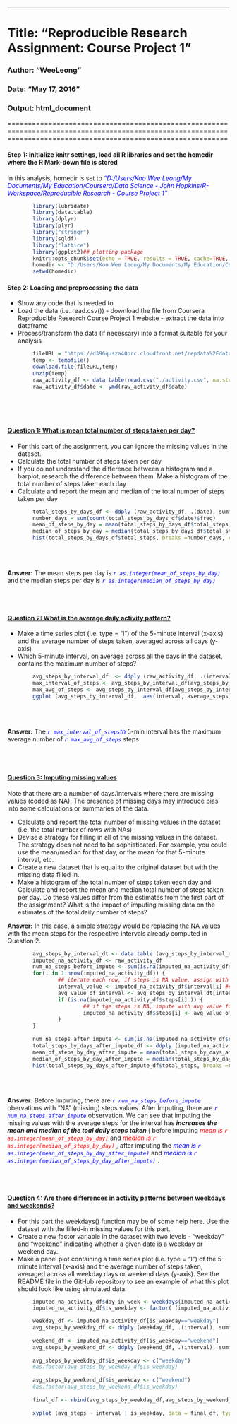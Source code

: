 ---
<H1><CR> Title: "Reproducible Research Assignment: Course Project 1"  </CR></H1>
<H3><CR> Author: "WeeLeong"     </H3></CR>
<H3><CR> Date: "May 17, 2016"   </H3></CR>
<H3><CR> Output: html_document  </H3></CR>

==================================================================================================================================================================
<H4><b> Step 1: Initialize knitr settings, load all R libraries and set the homedir where the R Mark-down file is stored </b></H4>
In this analysis, homedir is set to <font color="blue"><i>"D:/Users/Koo Wee Leong/My Documents/My Education/Coursera/Data Science - John Hopkins/R-Workspace/Reproducible Research - Course Project 1"</i></font><BR>

```{r setglobaloptions, echo=FALSE, results=FALSE, message=FALSE, warning=FALSE}
        library(lubridate)      
        library(data.table)
        library(dplyr)
        library(plyr)
        library("stringr")
        library(sqldf)
        library("lattice")
        library(ggplot2)## plotting package
        knitr::opts_chunk$set(echo = TRUE, results = TRUE, cache=TRUE, message=FALSE, warning=FALSE)
        homedir <- "D:/Users/Koo Wee Leong/My Documents/My Education/Coursera/Data Science - John Hopkins/R-Workspace/Reproducible Research - Course Project 1"
        setwd(homedir)    
```

<H4><b> Step 2: Loading and preprocessing the data </b></H4>
- Show any code that is needed to
- Load the data (i.e. read.csv())
        - download the file from Coursera Reproducible Research Course Project 1 website
        - extract the data into dataframe 
- Process/transform the data (if necessary) into a format suitable for your analysis

```{r load_data}
        fileURL = "https://d396qusza40orc.cloudfront.net/repdata%2Fdata%2Factivity.zip" ## Coursera URL of datafile
        temp <- tempfile()
        download.file(fileURL,temp)
        unzip(temp)
        raw_activity_df <- data.table(read.csv("./activity.csv", na.strings = "NA", stringsAsFactors = FALSE))
        raw_activity_df$date <- ymd(raw_activity_df$date)
        
```
<BR></BR>
<H4><b><u> Question 1: What is mean total number of steps taken per day? </u></b></H4>
- For this part of the assignment, you can ignore the missing values in the dataset.
- Calculate the total number of steps taken per day
- If you do not understand the difference between a histogram and a barplot, research the difference between them. Make a histogram of the total number of steps taken each day
- Calculate and report the mean and median of the total number of steps taken per day

```{r question_1}
        total_steps_by_days_df <- ddply (raw_activity_df, .(date), summarize, total_steps = sum(steps,na.rm = TRUE))
        number_days = sum(count(total_steps_by_days_df$date)$freq)     ## count #days of observations 
        mean_of_steps_by_day = mean(total_steps_by_days_df$total_steps, na.rm = TRUE)
        median_of_steps_by_day = median(total_steps_by_days_df$total_steps, na.rm = TRUE)
        hist(total_steps_by_days_df$total_steps, breaks =number_days, col = 7, main = "Histogram of total steps taken each day", xlab = "Steps Per Day of Observation")
        
```
<BR></BR>
<b>Answer:</b> The mean steps per day is <font color="blue"><i> `r as.integer(mean_of_steps_by_day)` </i></font> and the median steps per day is <font color="blue"><i> `r as.integer(median_of_steps_by_day)` </i></font>
 
<BR></BR>
<H4><u><b> Question 2: What is the average daily activity pattern? </b></u></H4>
- Make a time series plot (i.e. type = "l") of the 5-minute interval (x-axis) and the average number of steps taken, averaged across all days (y-axis) 
- Which 5-minute interval, on average across all the days in the dataset, contains the maximum number of steps?
```{r question_2}
        avg_steps_by_interval_df  <- ddply (raw_activity_df, .(interval), summarize,  average_steps = mean(steps,na.rm = TRUE))
        max_interval_of_steps <- avg_steps_by_interval_df[avg_steps_by_interval_df$average_steps== max(avg_steps_by_interval_df$average_steps),"interval"]
        max_avg_of_steps <- avg_steps_by_interval_df[avg_steps_by_interval_df$average_steps== max(avg_steps_by_interval_df$average_steps),"average_steps"]
        ggplot (avg_steps_by_interval_df,  aes(interval, average_steps)) +  geom_line(size=0.7,col="blue") + labs(y="Avg Steps/Day", x="5-min Interval") + ggtitle("Average Daily Activity Pattern")
        
```
<BR></BR>
<b>Answer:</b> The <font color="blue"><i> `r max_interval_of_steps`th </i></font> 5-min interval has the maximum average number of <font color="blue"><i> `r max_avg_of_steps` </i></font> steps. 
<BR></BR>
<BR></BR>
<H4><b><u> Question 3: Imputing missing values </u></b></H4>
Note that there are a number of days/intervals where there are missing values (coded as NA). The presence of missing days may introduce bias into some calculations or summaries of the data.

- Calculate and report the total number of missing values in the dataset (i.e. the total number of rows with NAs)
- Devise a strategy for filling in all of the missing values in the dataset. The strategy does not need to be sophisticated. For example, you could use the mean/median for that day, or the mean for that 5-minute interval, etc.
- Create a new dataset that is equal to the original dataset but with the missing data filled in.
- Make a histogram of the total number of steps taken each day and Calculate and report the mean and median total number of steps taken per day. Do these values differ from the estimates from the first part of the assignment? What is the impact of imputing missing data on the estimates of the total daily number of steps?

<b>Answer:</b> In this case, a simple strategy would be replacing the NA values with the mean steps for the respective intervals already computed in Question 2. 
```{r question_3}
        avg_steps_by_interval_dt <- data.table (avg_steps_by_interval_df) ## convert to data.table for easy reference
        imputed_na_activity_df <- raw_activity_df 
        num_na_steps_before_impute <- sum(is.na(imputed_na_activity_df$steps))
        for(i in 1:nrow(imputed_na_activity_df)) {
                ## iterate each row, if steps is NA value, assign with corresponding interval's avg steps
                interval_value <- imputed_na_activity_df$interval[i] ## get the interval in the current row
                avg_value_of_interval <- avg_steps_by_interval_dt[interval==interval_value,average_steps] ## look up ag value of the interval
                if (is.na(imputed_na_activity_df$steps[i] )) { 
                        ## if tge steps is NA, impute with avg value for the interval
                        imputed_na_activity_df$steps[i] <- avg_value_of_interval   
                }
        }
        
        num_na_steps_after_impute <- sum(is.na(imputed_na_activity_df$steps))
        total_steps_by_days_after_impute_df <- ddply (imputed_na_activity_df, .(date), summarize, total_steps = sum(steps))
        mean_of_steps_by_day_after_impute = mean(total_steps_by_days_after_impute_df$total_steps)
        median_of_steps_by_day_after_impute = median(total_steps_by_days_after_impute_df$total_steps)
        hist(total_steps_by_days_after_impute_df$total_steps, breaks =number_days, col = 3, main = "Histogram of total steps taken each day (Imputed Missing NA values)", xlab = "Steps Per Day of Observation")
        
```    
<BR></BR>
<b>Answer:</b> Before Imputing, there are <font color="blue"><i>`r num_na_steps_before_impute`  </i></font> obervations with "NA" (missing) steps values. After Imputing, there are <font color="blue"><i>`r num_na_steps_after_impute`   </i></font> observation. 
We can see that imputing the missing values with the average steps for the interval has <i><b> increases the mean and median of the toal daily steps taken </i> </b>( before imputing <font color="red"><i> mean is `r as.integer(mean_of_steps_by_day)` </i></font> and <font color="red"><i> median is `r as.integer(median_of_steps_by_day)` </i></font>, after imputing the <font color="blue"><i> mean is `r as.integer(mean_of_steps_by_day_after_impute)` </i></font> and <font color="blue"><i> median is `r as.integer(median_of_steps_by_day_after_impute)` </i></font>.

<BR></BR>
<H4><b><u> Question 4: Are there differences in activity patterns between weekdays and weekends?</u></b></H4>
- For this part the weekdays() function may be of some help here. Use the dataset with the filled-in missing values for this part.
- Create a new factor variable in the dataset with two levels - "weekday" and "weekend" indicating whether a given date is a weekday or weekend day.
- Make a panel plot containing a time series plot (i.e. type = "l") of the 5-minute interval (x-axis) and the average number of steps taken, averaged across all weekday days or weekend days (y-axis). See the README file in the GitHub repository to see an example of what this plot should look like using simulated data.
 
```{r question_4}
        imputed_na_activity_df$day_in_week <- weekdays(imputed_na_activity_df$date) ## add a column on imputed data if the Date is "Monday", "Tuesday", "Wednesday" ...
        imputed_na_activity_df$is_weekday <- factor( (imputed_na_activity_df$day_in_week) %in% c("Monday","Tuesday","Wednesday","Thursday","Friday"), levels=c(FALSE, TRUE), labels=c('weekend', 'weekday')) ## new column if the date is a weekday vs weekend

        weekday_df <- imputed_na_activity_df[is_weekday=="weekday"]
        avg_steps_by_weekday_df <- ddply (weekday_df, .(interval), summarize, avg_steps = mean(steps))
        
        weekend_df <- imputed_na_activity_df[is_weekday=="weekend"]
        avg_steps_by_weekend_df <- ddply (weekend_df, .(interval), summarize, avg_steps = mean(steps))
       
        avg_steps_by_weekday_df$is_weekday <- c("weekday")
        #as.factor(avg_steps_by_weekday_df$is_weekday)
        
        avg_steps_by_weekend_df$is_weekday <- c("weekend")
        #as.factor(avg_steps_by_weekend_df$is_weekday)
        
        final_df <- rbind(avg_steps_by_weekday_df,avg_steps_by_weekend_df)
        
        xyplot (avg_steps ~ interval | is_weekday, data = final_df, type = "l", layout = c(1,2), ylab = "Number of Steps")
        
```